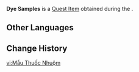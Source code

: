 {{Item Infobox
|id           = 121073
|image        = Item Dye Samples.png
|type         = Quest Items
|description  = Dye samples made from a special fruit, found deep within a cave. They seem to be the key to making that type of woven scroll.
|source1      = [[Legendary "Color"]]
}}
'''Dye Samples''' is a [[Quest Item]] obtained during the {{Quest|Legendary "Color"}}.

==Other Languages==
{{Other Languages|default_hidden=1
|en      = Dye Samples
|zhs     = 染料样品
|zhs_rm  = 
|zht     = 染料樣品
|zht_rm  = 
|ja      = 染料サンプル
|ja_rm   = Senryou Sanpuru
|ko      = 염료 샘플
|es      = Muestras de pigmentos
|fr      = Échantillon de teinture
|ru      = Образцы красителей
|th      = ตัวอย่างสีย้อม
|th_rm   = 
|vi      = Mẫu Thuốc Nhuộm
|de      = Farbprobe
|id      = Sampel Pewarna
|pt      = Amostra de Tinta
|tr      = Boya Numuneleri
|it      = Campioni di tintura
}}

==Change History==
{{Change History|5.2}}

[[vi:Mẫu Thuốc Nhuộm]]